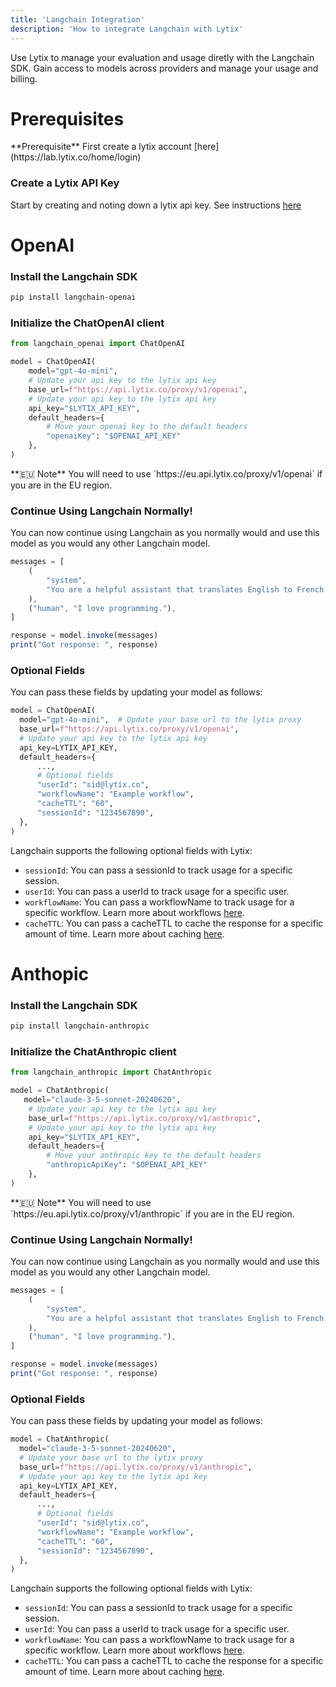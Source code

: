 ```yaml
---
title: 'Langchain Integration'
description: 'How to integrate Langchain with Lytix'
---
```



Use Lytix to manage your evaluation and usage diretly with the Langchain SDK. Gain access to models across providers and manage your usage and billing.

# Prerequisites

<Info>
  **Prerequisite** First create a lytix account [here](https://lab.lytix.co/home/login)
</Info>

### Create a Lytix API Key

Start by creating and noting down a lytix api key. See instructions [here](/api-key-setup)

# OpenAI

### Install the Langchain SDK

```sh Python
pip install langchain-openai
```

### Initialize the ChatOpenAI client

```py Python
from langchain_openai import ChatOpenAI

model = ChatOpenAI(
    model="gpt-4o-mini", 
    # Update your api key to the lytix api key
    base_url=f"https://api.lytix.co/proxy/v1/openai", 
    # Update your api key to the lytix api key
    api_key="$LYTIX_API_KEY",
    default_headers={
        # Move your openai key to the default headers
        "openaiKey": "$OPENAI_API_KEY"
    },
)
```

<Info>
  **🇪🇺 Note** You will need to use `https://eu.api.lytix.co/proxy/v1/openai` if you are in the EU region.
</Info>

### Continue Using Langchain Normally!

You can now continue using Langchain as you normally would and use this model as you would any other Langchain model.

```js Python
messages = [
    (
        "system",
        "You are a helpful assistant that translates English to French. Translate the user sentence.",
    ),
    ("human", "I love programming."),
]

response = model.invoke(messages)
print("Got response: ", response)
```



### Optional Fields 

You can pass these fields by updating your model as follows:

```py Python
model = ChatOpenAI(
  model="gpt-4o-mini",  # Update your base url to the lytix proxy
  base_url=f"https://api.lytix.co/proxy/v1/openai",
  # Update your api key to the lytix api key
  api_key=LYTIX_API_KEY,
  default_headers={
      ...,
      # Optional fields
      "userId": "sid@lytix.co",
      "workflowName": "Example workflow",
      "cacheTTL": "60",
      "sessionId": "1234567890",
  },
)
```

Langchain supports the following optional fields with Lytix:

- `sessionId`: You can pass a sessionId to track usage for a specific session.
- `userId`: You can pass a userId to track usage for a specific user.
- `workflowName`: You can pass a workflowName to track usage for a specific workflow. Learn more about workflows [here](/Workflows/workflows-setup).
- `cacheTTL`: You can pass a cacheTTL to cache the response for a specific amount of time. Learn more about caching [here](/Caching/caching-setup).


# Anthopic

### Install the Langchain SDK

```sh Python
pip install langchain-anthropic
```

### Initialize the ChatAnthropic client

```py Python
from langchain_anthropic import ChatAnthropic

model = ChatAnthropic(
   model="claude-3-5-sonnet-20240620",
    # Update your api key to the lytix api key
    base_url=f"https://api.lytix.co/proxy/v1/anthropic", 
    # Update your api key to the lytix api key
    api_key="$LYTIX_API_KEY",
    default_headers={
        # Move your anthropic key to the default headers
        "anthropicApiKey": "$OPENAI_API_KEY"
    },
)
```

<Info>
  **🇪🇺 Note** You will need to use `https://eu.api.lytix.co/proxy/v1/anthropic` if you are in the EU region.
</Info>

### Continue Using Langchain Normally!

You can now continue using Langchain as you normally would and use this model as you would any other Langchain model.

```js Python
messages = [
    (
        "system",
        "You are a helpful assistant that translates English to French. Translate the user sentence.",
    ),
    ("human", "I love programming."),
]

response = model.invoke(messages)
print("Got response: ", response)
```



### Optional Fields 

You can pass these fields by updating your model as follows:

```py Python
model = ChatAnthropic(
  model="claude-3-5-sonnet-20240620",  
  # Update your base url to the lytix proxy
  base_url=f"https://api.lytix.co/proxy/v1/anthropic",
  # Update your api key to the lytix api key
  api_key=LYTIX_API_KEY,
  default_headers={
      ...,
      # Optional fields
      "userId": "sid@lytix.co",
      "workflowName": "Example workflow",
      "cacheTTL": "60",
      "sessionId": "1234567890",
  },
)
```

Langchain supports the following optional fields with Lytix:

- `sessionId`: You can pass a sessionId to track usage for a specific session.
- `userId`: You can pass a userId to track usage for a specific user.
- `workflowName`: You can pass a workflowName to track usage for a specific workflow. Learn more about workflows [here](/Workflows/workflows-setup).
- `cacheTTL`: You can pass a cacheTTL to cache the response for a specific amount of time. Learn more about caching [here](/Caching/caching-setup).

